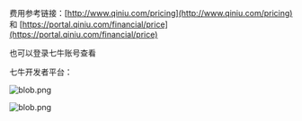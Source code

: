 费用参考链接：[http://www.qiniu.com/pricing](http://www.qiniu.com/pricing) 和 [https://portal.qiniu.com/financial/price](https://portal.qiniu.com/financial/price)

也可以登录七牛账号查看

七牛开发者平台：

![blob.png](https://oi2ix6x26.qnssl.com/attachments/download/535220/00156efb68497cdef03af1d96e0eff7/)

![blob.png](https://oi2ix6x26.qnssl.com/attachments/download/535221/00156efb6ae179be0697679aa74efb8/)

